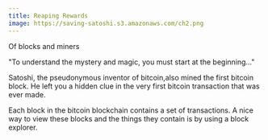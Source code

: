 ```yaml
---
title: Reaping Rewards
image: https://saving-satoshi.s3.amazonaws.com/ch2.png
---
```


Of blocks and miners

"To understand the mystery and magic, you must start at the beginning…"

Satoshi, the pseudonymous inventor of bitcoin,also mined the first bitcoin block. He left you a hidden clue in the very first bitcoin transaction that was ever made.

Each block in the bitcoin blockchain contains a set of transactions. A nice way to view these blocks and the things they contain is by using a block explorer. 
